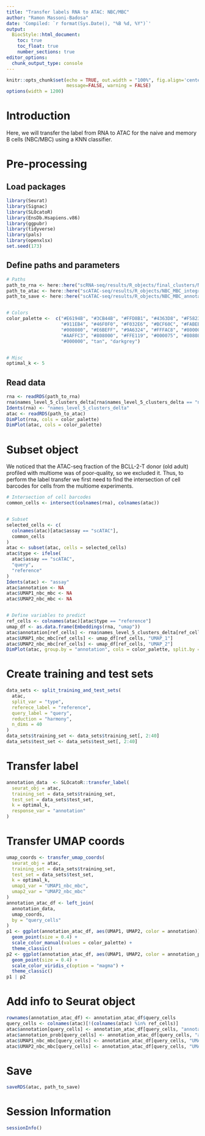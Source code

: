 ```yaml
---
title: "Transfer labels RNA to ATAC: NBC/MBC"
author: "Ramon Massoni-Badosa"
date: 'Compiled: `r format(Sys.Date(), "%B %d, %Y")`'
output: 
  BiocStyle::html_document:
    toc: true
    toc_float: true
    number_sections: true
editor_options: 
  chunk_output_type: console
---
```


```r
knitr::opts_chunk$set(echo = TRUE, out.width = "100%", fig.align='center', 
                      message=FALSE, warning = FALSE)
options(width = 1200)
```


# Introduction

Here, we will transfer the label from RNA to ATAC for the naive and memory B cells (NBC/MBC) using a KNN classifier.


# Pre-processing

## Load packages

```r
library(Seurat)
library(Signac)
library(SLOcatoR)
library(EnsDb.Hsapiens.v86)
library(ggpubr)
library(tidyverse)
library(pals)
library(openxlsx)
set.seed(173)
```


## Define paths and parameters

```r
# Paths
path_to_rna <- here::here("scRNA-seq/results/R_objects/final_clusters/NBC_MBC_seu_obj_level_5_delta.rds")
path_to_atac <- here::here("scATAC-seq/results/R_objects/NBC_MBC_integrated_level_3.rds")
path_to_save <- here::here("scATAC-seq/results/R_objects/NBC_MBC_annotated.rds")


# Colors
color_palette <-  c("#E6194B", "#3CB44B", "#FFD8B1", "#4363D8", "#F58231",
                    "#911EB4", "#46F0F0", "#F032E6", "#BCF60C", "#FABEBE",
                    "#008080", "#E6BEFF", "#9A6324", "#FFFAC8", "#800000",
                    "#AAFFC3", "#808000", "#FFE119", "#000075", "#808080",
                    "#000000", "tan", "darkgrey")


# Misc
optimal_k <- 5
```


## Read data

```r
rna <- readRDS(path_to_rna)
rna$names_level_5_clusters_delta[rna$names_level_5_clusters_delta == "ncsMBC_FCRL4"] <- "ncsMBC FCRL4+"
Idents(rna) <- "names_level_5_clusters_delta"
atac <- readRDS(path_to_atac)
DimPlot(rna, cols = color_palette)
DimPlot(atac, cols = color_palette)
```


# Subset object

We noticed that the ATAC-seq fraction of the BCLL-2-T donor (old adult) profiled with multiome was of poor-quality, so we excluded it. Thus, to perform the label transfer we first need to find the intersection of cell barcodes for cells from the multiome experiments.

```r
# Intersection of cell barcodes
common_cells <- intersect(colnames(rna), colnames(atac))


# Subset
selected_cells <- c(
  colnames(atac)[atac$assay == "scATAC"],
  common_cells
)
atac <- subset(atac, cells = selected_cells)
atac$type <- ifelse(
  atac$assay == "scATAC",
  "query",
  "reference"
)
Idents(atac) <- "assay"
atac$annotation <- NA
atac$UMAP1_nbc_mbc <- NA
atac$UMAP2_nbc_mbc <- NA


# Define variables to predict
ref_cells <- colnames(atac)[atac$type == "reference"]
umap_df <- as.data.frame(Embeddings(rna, "umap"))
atac$annotation[ref_cells] <- rna$names_level_5_clusters_delta[ref_cells]
atac$UMAP1_nbc_mbc[ref_cells] <- umap_df[ref_cells, "UMAP_1"]
atac$UMAP2_nbc_mbc[ref_cells] <- umap_df[ref_cells, "UMAP_2"]
DimPlot(atac, group.by = "annotation", cols = color_palette, split.by = "type")
```


# Create training and test sets


```r
data_sets <- split_training_and_test_sets(
  atac,
  split_var = "type",
  referece_label = "reference",
  query_label = "query",
  reduction = "harmony",
  n_dims = 40
)
data_sets$training_set <- data_sets$training_set[, 2:40]
data_sets$test_set <- data_sets$test_set[, 2:40]
```


# Transfer label

```r
annotation_data  <- SLOcatoR::transfer_label(
  seurat_obj = atac,
  training_set = data_sets$training_set,
  test_set = data_sets$test_set,
  k = optimal_k,
  response_var = "annotation"
)
```


# Transfer UMAP coords

```r
umap_coords <- transfer_umap_coords(
  seurat_obj = atac,
  training_set = data_sets$training_set,
  test_set = data_sets$test_set,
  k = optimal_k,
  umap1_var = "UMAP1_nbc_mbc",
  umap2_var = "UMAP2_nbc_mbc"
)
annotation_atac_df <- left_join(
  annotation_data,
  umap_coords,
  by = "query_cells"
)
p1 <- ggplot(annotation_atac_df, aes(UMAP1, UMAP2, color = annotation)) +
  geom_point(size = 0.4) +
  scale_color_manual(values = color_palette) +
  theme_classic()
p2 <- ggplot(annotation_atac_df, aes(UMAP1, UMAP2, color = annotation_prob)) +
  geom_point(size = 0.4) +
  scale_color_viridis_c(option = "magma") +
  theme_classic()
p1 | p2
```


# Add info to Seurat object

```r
rownames(annotation_atac_df) <- annotation_atac_df$query_cells
query_cells <- colnames(atac)[!(colnames(atac) %in% ref_cells)]
atac$annotation[query_cells] <- annotation_atac_df[query_cells, "annotation"]
atac$annotation_prob[query_cells] <- annotation_atac_df[query_cells, "annotation_prob"]
atac$UMAP1_nbc_mbc[query_cells] <- annotation_atac_df[query_cells, "UMAP1"]
atac$UMAP2_nbc_mbc[query_cells] <- annotation_atac_df[query_cells, "UMAP2"]
```


# Save

```r
saveRDS(atac, path_to_save)
```


# Session Information

```r
sessionInfo()
```

